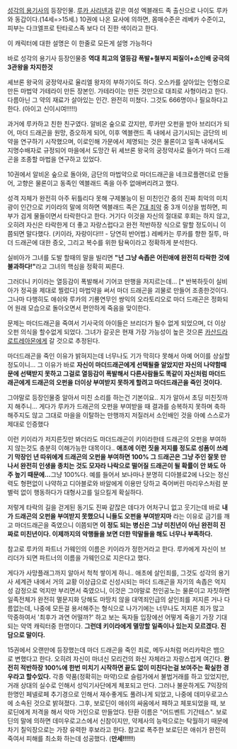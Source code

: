 [[성각의 용기사]]의 등장인물.
[[루카 사리넨]]과 같은 여성 엑블래드 족 출신으로 나이도 루카와 동갑이다.(14세=>15세.)
10권에 나온 묘사에 의하면, 몸매수준은 레베카 수준이고, 피부는 다크엘프로 탄타로스족 보다 더 진한 색이라고 한다.

이 캐릭터에 대한 설명은 이 한줄로 모든게 설명 가능하다

바로 성각의 용기사 등장인물중 '''역대 최고의 열등감 폭발+철부지 찌질이+소인배 궁극의 3관왕을 차지한것'''

셰브론 왕국의 궁정약사로 율리엘 왕자의 부하기이도 하다.
오스카를 살아있는 인형으로 만든 마법약 가테라이 만든 장본인.
가테라이는 만든 것만으로 대죄로 사형이라고 한다. 다름아닌 그 약의 재료가 살아있는 인간. 완전히 미쳤다. 그것도 666명이나 필요하다고 한다. (아이고 신이시여!!!!!)

과거에 루카하고 친한 친구였다. 알비온 숲으로 갔지만, 루카만 오펀을 받아 브리더가 되어, 마더 드래곤을 원망, 증오하게 되어, 이후 엑블랜드 족 내에서 금기시되는 금단의 비약을 연구하기 시작했으며, 이로인해 가문에서 제명되는 것은 물론이고 일족 내에서도 지명수배자로 규정되어 마을에서 도망간 뒤 셰브론 왕국의 궁정약사로 들어가 마더 드래곤을 조종할 마법을 연구하고 있었다.

10권에서 알비온 숲으로 돌아와, 금단의 마법약으로 마더드래곤을 네크로플랜더로 만들어, 고향은 물론이고 동족인 엑블래드 족을 아주 없애버리려고 했다.

성격 자체가 완전히 아주 뒤틀리다 못해 구제불능이 된 미친인간 중의 진짜 최악의 미치광이 인간으로 키이라의 말에 의하면 엑블래드 족은 [[7대 죄악]] 중 3개 이상을 범하면, 피부가 검게 물들이면서 타락한다고 한다.
거기다 이것을 자신의 절대로 후회는 하지 않고, 오히려 자신은 타락한게 더 좋고 자랑스럽다고 완전 적반하장 식으로 말할 정도이니 이쯤되면 말다했다. (키이라, 자랑이다!!! - 당연히 반어법.)
레베카는 루카를 향한 질투, 마더 드래곤에 대한 증오, 그리고 복수를 위한 탐욕이라고 정확하게 분석한다.

실비아가 그녀를 도발 할때의 말을 빌리면 '''"넌 그냥 속좁은 어린애에 완전히 타락한 것에 불과하다!"'''라고 그녀의 핵심을 정확히 찌른다.

그러더니 키이라는 열등감이 폭발해서 기어코 만행을 저지르는데... [* 반복하듯이 실비아가 정곡을 제대로 찔렀다] 마법약을 써서 마더 드래곤을 괴물로 만들어 조종한것이다. 그나마 다행히도 애쉬와 루카의 기룡연무인 쌍익의 오라토리오로 마더 드래곤은 정화되어 원래 모습으로 돌아오면서 편안하게 죽음을 맞이한다.


문제는 마더드래곤을 죽여서 기사국의 아이들은 브리더가 될수 없게 되었으며, 더 이상 오펀 의식을 할수없게 되었다. 그녀가 갈곳은 현재 가장 가능성이 높은 것으론 [[카산드라 로트레아몬]]에게 갈 것으로 추정된다.

마더드래곤을 죽인 이유가 밝혀지는데 너무나도 기가 막히다 못해서 아예 어이를 상실할 정도이니... 그 이유가 바로 '''자신이 마더드래곤에게 선택될줄 알았지만 자신의 나약함때문에 선택받지 못하고 그걸로 열등감이 폭발해서 다른사람들도 똑같이 자신처럼 마더드래곤에게 드래곤의 오펀을 더이상 부여받지 못하게 할려고 마더드래곤을 죽인 것이다.''' 

그야말로 등장인물중 알아서 미친 소리를 하는건 기본이요.. 지가 알아서 초딩 미친짓까지 해주니... 게다가 루카가 드래곤의 오펀을 부여받을 때 결과를 승복하지 못하며 축하해주지도 않고 그대로 마을을 이탈하는 만행까지 저질러서 소인배인 것을 아예 스스로가 제대로 인증했다

이런 키이라가 저지른짓만 봐더라도 마더드래곤이 키이라한테 드래곤의 오펀을 부여하지 않는것도 충분히 이해가능한 대목이다.. '''애초에 이런 짓을 저지를 정도로 성품이 쓰레기 막장인 년 따위에게 드래곤의 오펀을 부여하면 100% 그 드래곤은 그냥 주인 잘못 만나서 완전히 인생을 종치는 것도 모자라 나락으로 떨어질 드래곤이 될 확률이 안 봐도 아주 높기 때문에...'''그냥 100%다. 예를 들어서 보나마나 분명히 디아블로2에 나오는 정신력도 형편없이 나약하고 디아블로와 바알에게 이용만 당하고 죽어버린 마리우스처럼 분별럭 없이 행동하다가 대형사고를 일으킬게 확실하다.

저렇게 타락의 길을 걷게된 동기도 진짜 같잖은 데다가 어처구니 없고 웃기는데 바로 '''내가 드래곤의 오펀을 부여받지 못했으니 니들도 오펀을 부여받지마''' 라는 이유로 금기를 깨고 마더드래곤을 죽였으니 이쯤되면 '''이 정도 되는 병신은 그냥 미친년이 아닌 완전히 진짜로 미친년이다. 이제까지의 악행들을 보면 더한 막말들을 해도 너무나 부족하다.'''

참고로 루카의 파트너 가웨인의 이름은 키이라가 정한거라고 한다. 루카에게 자신이 브리더가 되면 파트너의 이름을 가웨인으로 지은다고 했다.

게다가 사망플래그까지 알아서 척척 쌓이게 하니.. 애초에 살인죄를, 그것도 성각의 용기사 세계관 내에서 거의 교황 이상급으로 신성시되는 마더 드래곤을 자기의 속좁은 억지성 감정으로 억지만 부리면서 죽였으니, 이것은 그야말로 천인공노는 물론이고 자칫하면 일족전체가 완전히 멸문지화 당해도 마땅치 않을 대역죄인급의 살인죄를 저지른 거나 다름없는데, 나중에 모든걸 용서해주는 형식으로 나가기에는 너무나도 저지른 죄가 많고 막중하여서 '최후가 과연 어떨까?' 하고 보는 독자들 입장에선 어떻게 죽을기 가장 기대되는 악역 캐릭터중 한명이다. '''그런데 키이라에게 멸망할 일족이나 있는지 모르겠다. 진담으로 말이다.'''

15권에서 오랜만에 등장했는데 마더 드래곤을 죽인 죄로, 메두사처럼 머리카락은 뱀으로 변했다고 한다. 오히려 자신이 마녀신 모리건의 화신 자체라고 자랑스럽게 여긴다. '''완전히 적반하장 100%에 한번 미치기 시작하면 끝도 없이 미친다는걸 보여주는 확실한 경우라고 할수있다.''' 각종 약품(정확히는 마약)으로 슬럼가에서 불법거래를 하고 있었지만, 거래 상대의 실수로 인해서 성익기사단에게 체포되고 만다. 그러나 불운하게도 7익장의 한명인 페넬로페 추기경으로 인해서 재수좋게도 풀려나게 되었고, 나중에 데미우로고스에 소속된 것으로 밝혀졌다. 그후, 보로딘이 애쉬의 싸움에서 패하고 체포되었을 때, 보로딘에게 저격을 해서 악마 거인으로 만들었다. 탄환 이름은 "어드벤트 기간테스". 보로딘의 말에 의하면 데미우로고스에서 신참이지만, 약제사의 능력으로는 탁월하기 때문에 차기 칠익장으로는 가장 유력한 후보라고 한다. 참고로 폭주한 보로딘은 애쉬가 완전히 죽여서 피해를 최소화 하는데 성공했다. ('''만세!!!!!''')

